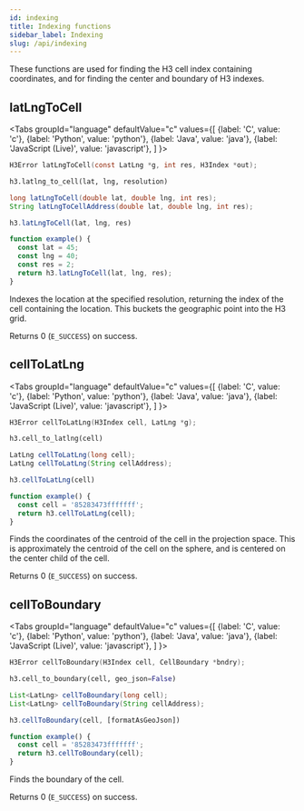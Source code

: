 ```yaml
---
id: indexing
title: Indexing functions
sidebar_label: Indexing
slug: /api/indexing
---
```



These functions are used for finding the H3 cell index containing coordinates, and for finding the center and boundary of H3 indexes.

## latLngToCell

<Tabs
  groupId="language"
  defaultValue="c"
  values={[
    {label: 'C', value: 'c'},
    {label: 'Python', value: 'python'},
    {label: 'Java', value: 'java'},
    {label: 'JavaScript (Live)', value: 'javascript'},
  ]
}>
<TabItem value="c">

```c
H3Error latLngToCell(const LatLng *g, int res, H3Index *out);
```

</TabItem>
<TabItem value="python">

```py
h3.latlng_to_cell(lat, lng, resolution)
```

</TabItem>
<TabItem value="java">

```java
long latLngToCell(double lat, double lng, int res);
String latLngToCellAddress(double lat, double lng, int res);
```

</TabItem>
<TabItem value="javascript">

```js
h3.latLngToCell(lat, lng, res)
```

```js live
function example() {
  const lat = 45;
  const lng = 40;
  const res = 2;
  return h3.latLngToCell(lat, lng, res);
}
```

</TabItem>
</Tabs>

Indexes the location at the specified resolution, returning the index of the cell containing the location. This buckets
the geographic point into the H3 grid.

Returns 0 (`E_SUCCESS`) on success.

## cellToLatLng

<Tabs
  groupId="language"
  defaultValue="c"
  values={[
    {label: 'C', value: 'c'},
    {label: 'Python', value: 'python'},
    {label: 'Java', value: 'java'},
    {label: 'JavaScript (Live)', value: 'javascript'},
  ]
}>
<TabItem value="c">

```c
H3Error cellToLatLng(H3Index cell, LatLng *g);
```

</TabItem>
<TabItem value="python">

```py
h3.cell_to_latlng(cell)
```

</TabItem>
<TabItem value="java">

```java
LatLng cellToLatLng(long cell);
LatLng cellToLatLng(String cellAddress);
```

</TabItem>
<TabItem value="javascript">

```js
h3.cellToLatLng(cell)
```

```js live
function example() {
  const cell = '85283473fffffff';
  return h3.cellToLatLng(cell);
}
```

</TabItem>
</Tabs>

Finds the coordinates of the centroid of the cell in the projection space. This is approximately the centroid of the cell
on the sphere, and is centered on the center child of the cell.

Returns 0 (`E_SUCCESS`) on success.

## cellToBoundary

<Tabs
  groupId="language"
  defaultValue="c"
  values={[
    {label: 'C', value: 'c'},
    {label: 'Python', value: 'python'},
    {label: 'Java', value: 'java'},
    {label: 'JavaScript (Live)', value: 'javascript'},
  ]
}>
<TabItem value="c">

```c
H3Error cellToBoundary(H3Index cell, CellBoundary *bndry);
```

</TabItem>
<TabItem value="python">

```py
h3.cell_to_boundary(cell, geo_json=False)
```

</TabItem>
<TabItem value="java">

```java
List<LatLng> cellToBoundary(long cell);
List<LatLng> cellToBoundary(String cellAddress);
```

</TabItem>
<TabItem value="javascript">

```js
h3.cellToBoundary(cell, [formatAsGeoJson])
```

```js live
function example() {
  const cell = '85283473fffffff';
  return h3.cellToBoundary(cell);
}
```

</TabItem>
</Tabs>

Finds the boundary of the cell.

Returns 0 (`E_SUCCESS`) on success.
